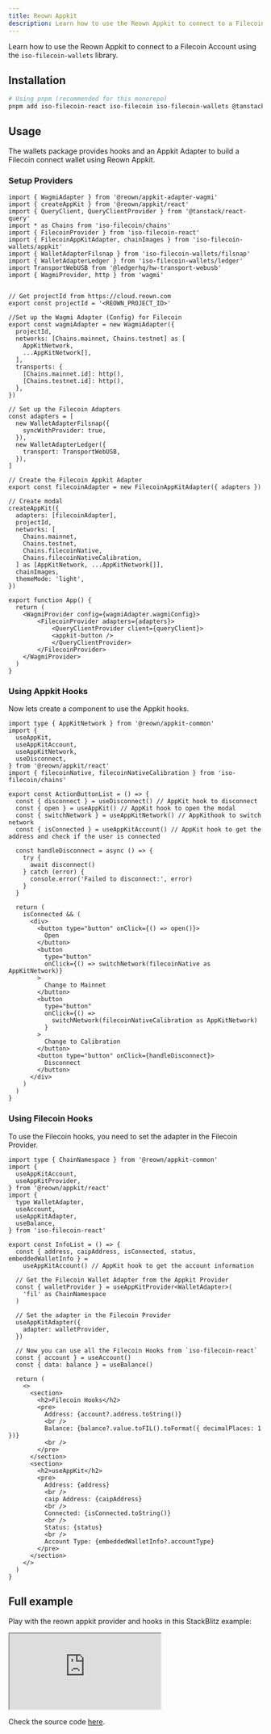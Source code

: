 ```yaml
---
title: Reown Appkit
description: Learn how to use the Reown Appkit to connect to a Filecoin Account.
---
```


Learn how to use the Reown Appkit to connect to a Filecoin Account using the `iso-filecoin-wallets` library.


## Installation

```bash
# Using pnpm (recommended for this monorepo)
pnpm add iso-filecoin-react iso-filecoin iso-filecoin-wallets @tanstack/react-query filsnap-adapter
```

## Usage

The wallets package provides hooks and an Appkit Adapter to build a Filecoin connect wallet using Reown Appkit.

### Setup Providers

```tsx title="App.tsx"
import { WagmiAdapter } from '@reown/appkit-adapter-wagmi'
import { createAppKit } from '@reown/appkit/react'
import { QueryClient, QueryClientProvider } from '@tanstack/react-query'
import * as Chains from 'iso-filecoin/chains'
import { FilecoinProvider } from 'iso-filecoin-react'
import { FilecoinAppKitAdapter, chainImages } from 'iso-filecoin-wallets/appkit'
import { WalletAdapterFilsnap } from 'iso-filecoin-wallets/filsnap'
import { WalletAdapterLedger } from 'iso-filecoin-wallets/ledger'
import TransportWebUSB from '@ledgerhq/hw-transport-webusb'
import { WagmiProvider, http } from 'wagmi'


// Get projectId from https://cloud.reown.com
export const projectId = '<REOWN_PROJECT_ID>'

//Set up the Wagmi Adapter (Config) for Filecoin
export const wagmiAdapter = new WagmiAdapter({
  projectId,
  networks: [Chains.mainnet, Chains.testnet] as [
    AppKitNetwork,
    ...AppKitNetwork[],
  ],
  transports: {
    [Chains.mainnet.id]: http(),
    [Chains.testnet.id]: http(),
  },
})

// Set up the Filecoin Adapters
const adapters = [
  new WalletAdapterFilsnap({
    syncWithProvider: true,
  }),
  new WalletAdapterLedger({
    transport: TransportWebUSB,
  }),
]

// Create the Filecoin Appkit Adapter
export const filecoinAdapter = new FilecoinAppKitAdapter({ adapters })

// Create modal
createAppKit({
  adapters: [filecoinAdapter],
  projectId,
  networks: [
    Chains.mainnet,
    Chains.testnet,
    Chains.filecoinNative,
    Chains.filecoinNativeCalibration,
  ] as [AppKitNetwork, ...AppKitNetwork[]],
  chainImages,
  themeMode: 'light',
})

export function App() {
  return (
    <WagmiProvider config={wagmiAdapter.wagmiConfig}>
        <FilecoinProvider adapters={adapters}>
            <QueryClientProvider client={queryClient}>
            <appkit-button />
            </QueryClientProvider>
        </FilecoinProvider>
    </WagmiProvider>
  )
}

```

### Using Appkit Hooks

Now lets create a component to use the Appkit hooks.

```tsx title="actions-list.tsx"
import type { AppKitNetwork } from '@reown/appkit-common'
import {
  useAppKit,
  useAppKitAccount,
  useAppKitNetwork,
  useDisconnect,
} from '@reown/appkit/react'
import { filecoinNative, filecoinNativeCalibration } from 'iso-filecoin/chains'

export const ActionButtonList = () => {
  const { disconnect } = useDisconnect() // AppKit hook to disconnect
  const { open } = useAppKit() // AppKit hook to open the modal
  const { switchNetwork } = useAppKitNetwork() // AppKithook to switch network
  const { isConnected } = useAppKitAccount() // AppKit hook to get the address and check if the user is connected

  const handleDisconnect = async () => {
    try {
      await disconnect()
    } catch (error) {
      console.error('Failed to disconnect:', error)
    }
  }

  return (
    isConnected && (
      <div>
        <button type="button" onClick={() => open()}>
          Open
        </button>
        <button
          type="button"
          onClick={() => switchNetwork(filecoinNative as AppKitNetwork)}
        >
          Change to Mainnet
        </button>
        <button
          type="button"
          onClick={() =>
            switchNetwork(filecoinNativeCalibration as AppKitNetwork)
          }
        >
          Change to Calibration
        </button>
        <button type="button" onClick={handleDisconnect}>
          Disconnect
        </button>
      </div>
    )
  )
}

```

### Using Filecoin Hooks

To use the Filecoin hooks, you need to set the adapter in the Filecoin Provider.

```tsx title="info-list.tsx"
import type { ChainNamespace } from '@reown/appkit-common'
import {
  useAppKitAccount,
  useAppKitProvider,
} from '@reown/appkit/react'
import {
  type WalletAdapter,
  useAccount,
  useAppKitAdapter,
  useBalance,
} from 'iso-filecoin-react'

export const InfoList = () => {
  const { address, caipAddress, isConnected, status, embeddedWalletInfo } =
    useAppKitAccount() // AppKit hook to get the account information

  // Get the Filecoin Wallet Adapter from the Appkit Provider
  const { walletProvider } = useAppKitProvider<WalletAdapter>(
    'fil' as ChainNamespace
  )

  // Set the adapter in the Filecoin Provider
  useAppKitAdapter({
    adapter: walletProvider,
  })

  // Now you can use all the Filecoin Hooks from `iso-filecoin-react`
  const { account } = useAccount()
  const { data: balance } = useBalance()

  return (
    <>
      <section>
        <h2>Filecoin Hooks</h2>
        <pre>
          Address: {account?.address.toString()}
          <br />
          Balance: {balance?.value.toFIL().toFormat({ decimalPlaces: 1 })}
          <br />
        </pre>
      </section>
      <section>
        <h2>useAppKit</h2>
        <pre>
          Address: {address}
          <br />
          caip Address: {caipAddress}
          <br />
          Connected: {isConnected.toString()}
          <br />
          Status: {status}
          <br />
          Account Type: {embeddedWalletInfo?.accountType}
        </pre>
      </section>
    </>
  )
}

```



## Full example

Play with the reown appkit provider and hooks in this StackBlitz example:

<iframe src="https://stackblitz.com/github/hugomrdias/filecoin/tree/main/examples/appkit?ctl=1&embed=1&file=src%2Fmain.jsx&theme=dark&view=preview&title=Filecoin%20Playground" style={{ height: '500px', width: '100%', border: '1px solid rgba(193, 195, 200, 20%)' }}></iframe>

Check the source code [here](https://github.com/hugomrdias/filecoin/tree/main/examples/appkit).